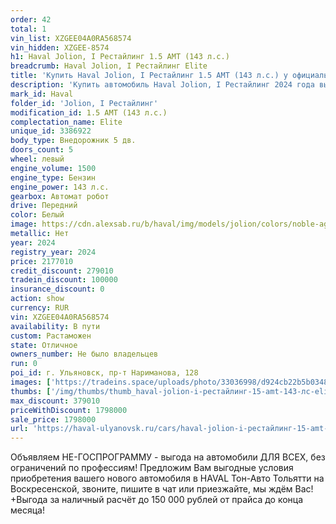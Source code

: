 ```yaml
---
order: 42
total: 1
vin_list: XZGEE04A0RA568574
vin_hidden: XZGEE-8574
h1: Haval Jolion, I Рестайлинг 1.5 AMT (143 л.с.)
breadcrumb: Haval Jolion, I Рестайлинг Elite
title: 'Купить Haval Jolion, I Рестайлинг 1.5 AMT (143 л.с.) у официального дилера в Ульяновске'
description: 'Купить автомобиль Haval Jolion, I Рестайлинг 2024 года выпуска, комплектация Elite, цвет - Белый, двигатель - 1.5 AMT (143 л.с.) у официального дилера в г. Ульяновск. Стоимость данного автомобиля Haval Jolion, I Рестайлинг – 1798000'
mark_id: Haval
folder_id: 'Jolion, I Рестайлинг'
modification_id: 1.5 AMT (143 л.с.)
complectation_name: Elite
unique_id: 3386922
body_type: Внедорожник 5 дв.
doors_count: 5
wheel: левый
engine_volume: 1500
engine_type: Бензин
engine_power: 143 л.с.
gearbox: Автомат робот
drive: Передний
color: Белый
image: https://cdn.alexsab.ru/b/haval/img/models/jolion/colors/noble-agate.webp
metallic: Нет
year: 2024
registry_year: 2024
price: 2177010
credit_discount: 279010
tradein_discount: 100000
insurance_discount: 0
action: show
currency: RUR
vin: XZGEE04A0RA568574
availability: В пути
custom: Растаможен
state: Отличное
owners_number: Не было владельцев
run: 0
poi_id: г. Ульяновск, пр-т Нариманова, 128
images: ['https://tradeins.space/uploads/photo/33036998/d924cb22b5b0348af9520b0b6ed477c9.jpg', 'https://tradeins.space/uploads/photo/33036999/282a284494c26570e67b374dad0a70b7.jpg', 'https://tradeins.space/uploads/photo/33037000/2ba75537e69a211bdc1003148070bf0a.jpg', 'https://tradeins.space/uploads/photo/33037001/7a6d8a612da1b2e921792d238e0442da.jpg', 'https://tradeins.space/uploads/photo/33037002/1eb18c8b649ec03c5aa7217dbc777bda.jpg', 'https://tradeins.space/uploads/photo/33037003/dacc2b27df18b164050e698de2a17e8b.jpg', 'https://tradeins.space/uploads/photo/33037004/314e9dcafe35bcfe96711444de1b1b12.jpg', 'https://tradeins.space/uploads/photo/33037005/0e43921507be841c7aacdc3f298a90ba.jpg', 'https://tradeins.space/uploads/photo/33037006/8c8d0e60c64762f4b44c159f81136094.jpg', 'https://tradeins.space/uploads/photo/33037007/fd50f26d3717cc271fc42b8523ec041d.jpg', 'https://tradeins.space/uploads/photo/33037008/d5f1b9e1d2adecb33c6b0aaa33c8e89b.jpg', 'https://tradeins.space/uploads/photo/33037009/b41b50d3f21edc71fc7f4eb7c3e29f48.jpg', 'https://tradeins.space/uploads/photo/33037010/6eabe1abacecb3d8a067c615473b00dd.jpg', 'https://tradeins.space/uploads/photo/33037011/23f014a6a9deafcf69c2f7888d70b1fa.jpg', 'https://tradeins.space/uploads/photo/33037012/e92038d95de3b12cd54cca37431b6e48.jpg', 'https://tradeins.space/uploads/photo/33037013/721f5430358e2c5f0815d6822d22c385.jpg']
thumbs: ['/img/thumbs/thumb_haval-jolion-i-рестайлинг-15-amt-143-лс-elite-белый-2024_477c9_0.webp', '/img/thumbs/thumb_haval-jolion-i-рестайлинг-15-amt-143-лс-elite-белый-2024_a70b7_1.webp', '/img/thumbs/thumb_haval-jolion-i-рестайлинг-15-amt-143-лс-elite-белый-2024_0bf0a_2.webp', '/img/thumbs/thumb_haval-jolion-i-рестайлинг-15-amt-143-лс-elite-белый-2024_442da_3.webp', '/img/thumbs/thumb_haval-jolion-i-рестайлинг-15-amt-143-лс-elite-белый-2024_77bda_4.webp']
max_discount: 379010
priceWithDiscount: 1798000
sale_price: 1798000
url: 'https://haval-ulyanovsk.ru/cars/haval-jolion-i-рестайлинг-15-amt-143-лс-elite-белый-2024/'
---
```

<p>
 Объявляем НЕ-ГОСПРОГРАММУ - выгода на автомобили ДЛЯ ВСЕХ, без ограничений по профессиям! Предложим Вам выгодные условия приобретения вашего нового автомобиля в HAVAL Тон-Авто Тольятти на Воскресенской, звоните, пишите в чат или приезжайте, мы ждём Вас! +Выгода за наличный расчёт до 150 000 рублей от прайса до конца месяца!
</p>
<p>
</p>
<p>
</p>
